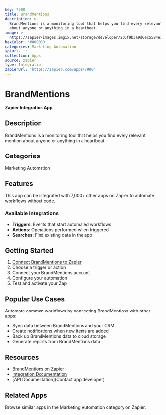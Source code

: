 ```yaml
---
key: 7900
title: BrandMentions
description: >-
  BrandMentions is a monitoring tool that helps you find every relevant mention
  about anyone or anything in a heartbeat.
image: >-
  https://zapier-images.imgix.net/storage/developer/256f9b3a9d6ec5584e1db7a3c3ddc058.png?auto=format%2Ccompress&ixlib=python-3.0.0&q=50
hexColor: '#000000'
categories: Marketing Automation
apiUrl: ''
collection: Apps
source: zapier
type: Integration
zapierUrl: 'https://zapier.com/apps/7900'
---
```

# BrandMentions

**Zapier Integration App**

## Description

BrandMentions is a monitoring tool that helps you find every relevant mention about anyone or anything in a heartbeat.

## Categories

Marketing Automation

## Features

This app can be integrated with 7,000+ other apps on Zapier to automate workflows without code.

### Available Integrations

- **Triggers**: Events that start automated workflows
- **Actions**: Operations performed when triggered
- **Searches**: Find existing data in the app

## Getting Started

1. [Connect BrandMentions to Zapier](https://zapier.com/apps/7900)
2. Choose a trigger or action
3. Connect your BrandMentions account
4. Configure your automation
5. Test and activate your Zap

## Popular Use Cases

Automate common workflows by connecting BrandMentions with other apps:

- Sync data between BrandMentions and your CRM
- Create notifications when new items are added
- Back up BrandMentions data to cloud storage
- Generate reports from BrandMentions data

## Resources

- [BrandMentions on Zapier](https://zapier.com/apps/7900)
- [Integration Documentation](https://zapier.com/apps/7900/integrations)
- [API Documentation](Contact app developer)

## Related Apps

Browse similar apps in the Marketing Automation category on Zapier.
